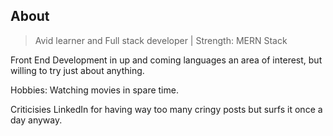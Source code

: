 ## About

> Avid learner and Full stack developer | Strength: MERN Stack

Front End Development in up and coming languages an area of interest, but willing to try just about anything. 

Hobbies: Watching movies in spare time.

Criticisies LinkedIn for having way too many cringy posts but surfs it once a day anyway.
